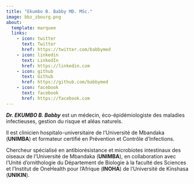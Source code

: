```yaml
---
title: "Ekumbo B. Babby MD. MSc."
image: bbz_zbourg.png
about:
  template: marquee
  links:
    - icon: twitter
      text: Twitter
      href: https://twitter.com/babbymed
    - icon: linkedin
      text: LinkedIn
      href: https://linkedin.com
    - icon: github
      text: Github
      href: https://github.com/babbymed
    - icon: facebook
      text: facebook
      href: https://facebook.com
---
```


***Dr. EKUMBO B. Babby*** est un médecin, éco-épidémiologiste des maladies infectieuses, gestion du risque et aléas naturels.

Il est clinicien hospitalo-universitaire de l'Université de Mbandaka (**UNIMBA**) et formateur certifié en Prévention et Contrôle d’Infections.

Chercheur spécialisé en antibiorésistance et microbiotes intestinaux des oiseaux de l'Université de Mbandaka (**UNIMBA**), en collaboration avec l'Unité d'ornithologie du Département de Biologie à la faculté des Sciences et l'Institut de OneHealth pour l’Afrique (**INOHA**) de l'Université de Kinshasa (**UNIKIN**).
